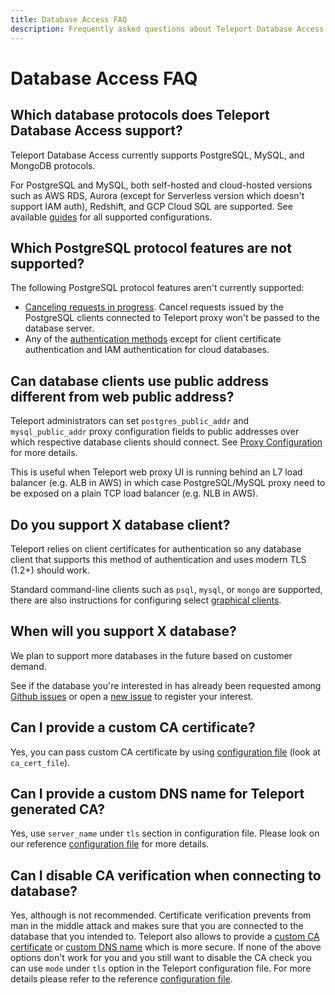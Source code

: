 ```yaml
---
title: Database Access FAQ
description: Frequently asked questions about Teleport Database Access.
---
```


# Database Access FAQ

## Which database protocols does Teleport Database Access support?

Teleport Database Access currently supports PostgreSQL, MySQL, and MongoDB
protocols.

For PostgreSQL and MySQL, both self-hosted and cloud-hosted versions such as AWS
RDS, Aurora (except for Serverless version which doesn't support IAM auth),
Redshift, and GCP Cloud SQL are supported. See available [guides](./guides.mdx)
for all supported configurations.

## Which PostgreSQL protocol features are not supported?

The following PostgreSQL protocol features aren't currently supported:

- [Canceling requests in progress](https://www.postgresql.org/docs/current/protocol-flow.html#id-1.10.5.7.9).
  Cancel requests issued by the PostgreSQL clients connected to Teleport proxy
  won't be passed to the database server.
- Any of the [authentication methods](https://www.postgresql.org/docs/current/auth-methods.html)
  except for client certificate authentication and IAM authentication for cloud
  databases.

## Can database clients use public address different from web public address?

Teleport administrators can set `postgres_public_addr` and `mysql_public_addr`
proxy configuration fields to public addresses over which respective database
clients should connect. See [Proxy Configuration](./reference/configuration.mdx#proxy-configuration)
for more details.

This is useful when Teleport web proxy UI is running behind an L7 load balancer
(e.g. ALB in AWS) in which case PostgreSQL/MySQL proxy need to be exposed on a
plain TCP load balancer (e.g. NLB in AWS).

## Do you support X database client?

Teleport relies on client certificates for authentication so any database client
that supports this method of authentication and uses modern TLS (1.2+) should
work.

Standard command-line clients such as `psql`, `mysql`, or `mongo` are supported,
there are also instructions for configuring select [graphical clients](./guides/gui-clients.mdx).

## When will you support X database?

We plan to support more databases in the future based on customer demand.

See if the database you're interested in has already been requested among
[Github issues](https://github.com/gravitational/teleport/labels/database-access)
or open a [new issue](https://github.com/gravitational/teleport/issues/new/choose)
to register your interest.

## Can I provide a custom CA certificate?

Yes, you can pass custom CA certificate by using
[configuration file](./reference/configuration.mdx#database-service-configuration)
(look at `ca_cert_file`).

## Can I provide a custom DNS name for Teleport generated CA?

Yes, use `server_name` under `tls` section in configuration file. Please look on our
reference [configuration file](./reference/configuration.mdx#database-service-configuration)
for more details.

## Can I disable CA verification when connecting to database?

Yes, although is not recommended. Certificate verification prevents from man in the middle attack
and makes sure that you are connected to the database that you intended to. Teleport also allows to
provide a [custom CA certificate](#can-i-provide-a-custom-ca-certificate) or
[custom DNS name](#can-i-provide-a-custom-dns-name-for-teleport-generated-ca) which is more secure.
If none of the above options don't work for you and you still want to disable the CA check
you can use `mode` under `tls` option in the Teleport configuration file. For more details please refer
to the reference [configuration file](./reference/configuration.mdx#database-service-configuration).